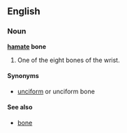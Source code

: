 {{wikipedia}}
==English==
===Noun===
'''[[hamate]] bone'''
# One of the eight bones of the wrist.

====Synonyms====
* [[unciform]] or unciform bone

====See also====
*[[bone]]